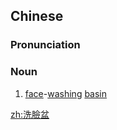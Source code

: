{{also|洗脸盆}}
==Chinese==
{{zh-forms|s=洗脸盆|type=21}}

===Pronunciation===
{{zh-pron
|m=xǐliǎnpén
|cat=n
}}

===Noun===
{{zh-noun}}

# [[face]]-[[wash]]ing [[basin]]

[[zh:洗臉盆]]